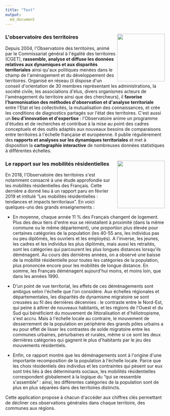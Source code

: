 ```yaml
---
title: "Test"
output:
  md_document
---
```


### L&apos;observatoire des territoires  <img src="./www/logo_OT.png" align="right" width=150 />

Depuis 2004, l&apos;Observatoire des territoires, anim&eacute; par le Commissariat g&eacute;n&eacute;ral &agrave; l&apos;&eacute;galit&eacute; des territoires (CGET), **rassemble, analyse et  diffuse les donn&eacute;es relatives aux dynamiques et aux disparit&eacute;s territoriales** ainsi qu&apos;aux politiques men&eacute;es dans le champ de l&apos;am&eacute;nagement et du d&eacute;veloppement des territoires. Organis&eacute; en r&eacute;seau (il dispose d&apos;un conseil d&apos;orientation de 30 membres repr&eacute;sentant les administrations, la soci&eacute;t&eacute; civile, les associations d&apos;&eacute;lus, divers organismes acteurs de l&apos;am&eacute;nagement du territoire ainsi que des chercheurs), il **favorise l&apos;harmonisation des m&eacute;thodes d&apos;observation et d&apos;analyse territoriale** entre l&apos;Etat et les collectivit&eacute;s, la mutualisation des connaissances, et cr&eacute;e les conditions de diagnostics partag&eacute;s sur l&apos;&eacute;tat des territoires. 
C&apos;est aussi un **lieu d&apos;innovation et d&apos;expertise** : l&apos;Observatoire anime un programme d&apos;&eacute;tudes et de recherches et contribue &agrave; la mise au point des cadres conceptuels et des outils adapt&eacute;s aux nouveaux besoins de comparaisons entre territoires &agrave; l&apos;&eacute;chelle fran&ccedil;aise et europ&eacute;enne. Il publie r&eacute;guli&egrave;rement des **rapports et analyses sur les dynamiques territoriales** et met &agrave; disposition la **cartographie interactive** de nombreuses donn&eacute;es statistiques &agrave; diff&eacute;rentes &eacute;chelles.


### Le rapport sur les mobilit&eacute;s r&eacute;sidentielles <img src="./www/logo_rapportmig.png" align="right" width=150 />

En 2018, l&apos;Observatoire des territoires s&apos;est notamment consacr&eacute; &agrave; une &eacute;tude approfondie sur les mobilit&eacute;s r&eacute;sidentielles des Fran&ccedil;ais. Cette derni&egrave;re a donn&eacute; lieu &agrave; un rapport paru en f&eacute;vrier 2019 et intitul&eacute; "Les mobilit&eacute;s r&eacute;sidentielles : tendances et impacts territoriaux". En voici quelques-uns des grands enseignements :

- En moyenne, chaque ann&eacute;e 11 % des Fran&ccedil;ais changent de logement. Plus des deux tiers d&apos;entre eux se r&eacute;installent &agrave; proximit&eacute; (dans la m&ecirc;me commune ou le m&ecirc;me d&eacute;partement), une proportion plus &eacute;lev&eacute;e pour certaines cat&eacute;gories de la population (les 40-55 ans, les individus pas ou peu dipl&ocirc;m&eacute;s, les ouvriers et les employ&eacute;s). A l&apos;inverse, les jeunes, les cadres et les individus les plus dipl&ocirc;m&eacute;s, mais aussi les retrait&eacute;s, sont les cat&eacute;gories qui parcourent les plus longues distances lorsqu&apos;ils d&eacute;m&eacute;nagent. Au cours des derni&egrave;res ann&eacute;es, on a observ&eacute; une baisse de la mobilit&eacute; r&eacute;sidentielle pour toutes les cat&eacute;gories de la population, plus prononc&eacute;e encore pour les mobilit&eacute;s de longue distance. En somme, les Fran&ccedil;ais d&eacute;m&eacute;nagent aujourd&apos;hui moins, et moins loin, que dans les ann&eacute;es 1990.

- D&apos;un point de vue territorial, les effets de ces d&eacute;m&eacute;nagements sont ambigus selon l&apos;&eacute;chelle que l&apos;on consid&egrave;re. Aux &eacute;chelles r&eacute;gionales et d&eacute;partementales, les disparit&eacute;s de dynamisme migratoire se sont creus&eacute;es au fil des derni&egrave;res d&eacute;cennies : le contraste entre le Nord-Est, qui peine &agrave; attirer de nouveaux habitants, et les r&eacute;gions de l&apos;Ouest et du Sud qui b&eacute;n&eacute;ficient du mouvement de littoralisation et d&apos;h&eacute;liotropisme, s&apos;est accru. Mais &agrave; l&apos;&eacute;chelle locale au contraire, le mouvement de desserrement de la population en p&eacute;riph&eacute;rie des grands p&ocirc;les urbains a eu pour effet de lisser les contrastes de solde migratoire entre les communes urbaines, p&eacute;riurbaines et rurales, m&ecirc;me si ce sont les deux derni&egrave;res cat&eacute;gories qui gagnent le plus d&apos;habitants par le jeu des mouvements r&eacute;sidentiels.

- Enfin, ce rapport montre que les d&eacute;m&eacute;nagements sont &agrave; l&apos;origine d&apos;une importante recomposition de la population &agrave; l&apos;&eacute;chelle locale. Parce que les choix r&eacute;sidentiels des individus et les contraintes qui p&egrave;sent sur eux sont tr&egrave;s li&eacute;s &agrave; des d&eacute;terminants sociaux, les mobilit&eacute;s r&eacute;sidentielles correspondent globalement &agrave; la logique du "qui se ressemble s&apos;assemble" : ainsi, les diff&eacute;rentes cat&eacute;gories de la population sont de plus en plus s&eacute;par&eacute;es dans des territoires distincts.

Cette application propose &agrave; chacun d&apos;acc&eacute;der aux chiffres cl&eacute;s permettant de d&eacute;cliner ces observations g&eacute;n&eacute;rales dans chaque territoire, des communes aux r&eacute;gions.





